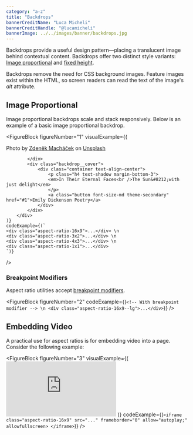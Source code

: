 ```yaml
---
category: "a-z"
title: "Backdrops"
bannerCreditName: "Luca Micheli"
bannerCreditHandle: "@lucamicheli" 
bannerImage: ../../images/banner/backdrops.jpg
---
```


<TextBlock>

Backdrops provide a useful design pattern—placing a translucent image behind contextual content. Backdrops offer two distinct style variants: <a href="#imageProportional">Image proportional</a> and <a href="#fixedHeight">fixed height</a>. 

</TextBlock>


<AccessibilitySpotlight>

Backdrops remove the need for CSS background images. Feature images exist within the HTML, so screen readers can read the text of the image's *alt* attribute.

</AccessibilitySpotlight>

<Divider id="aspect-ratio-sizes" />

<TextBlock>

## Image Proportional

Image proportional backdrops scale and stack responsively. Below is an example of a basic image proportional backdrop.

</TextBlock>

<FigureBlock
    figureNumber="1"
    visualExample={(
        <div class="backdrop theme-dark border-radius">
            <div class="backdrop__credit">
                <p>
                    Photo by <a href="https://unsplash.com/@zmachacek?utm_source=unsplash&utm_medium=referral&utm_content=creditCopyText" target="_blank">Zdeněk Macháček</a> on <a href="https://unsplash.com/collections/4468315/landscapes?utm_source=unsplash&utm_medium=referral&utm_content=creditCopyText" target="_blank">Unsplash</a>
                </p>
            </div>
            <div class="backdrop__image">
                
            </div>
            <div class="backdrop__cover">
                <div class="container text-align-center">
                    <p class="h4 text-shadow margin-bottom-3">
                    <em>In Their Eternal Faces<br />The Sun&#8212;with just delight</em>
                    </p>
                    <a class="button font-size-md theme-secondary" href="#1">Emily Dickenson Poetry</a>
                </div>
            </div>
        </div>
    )}
    codeExample={(`
    <div class="aspect-ratio-16x9">...</div> \n
    <div class="aspect-ratio-3x2">...</div> \n
    <div class="aspect-ratio-4x3">...</div> \n
    <div class="aspect-ratio-1x1">...</div>
    `)}
/>

<TextBlock>

### Breakpoint Modifiers

Aspect ratio utilities accept <a href="/docs/breakpoints/#breakpointModifiers">breakpoint modifiers</a>.

</TextBlock>

<FigureBlock 
    figureNumber="2"
    codeExample={(`
    <!-- With breakpoint modifier --> \n
    <div class="aspect-ratio-16x9--lg">...</div>
    `)}
/>

<Divider id="embedding-video" />

<TextBlock>

## Embedding Video

A practical use for aspect ratios is for embedding video into a page. Consider the following example:  
    
</TextBlock>

<FigureBlock 
    figureNumber="3"
    visualExample={(
        <iframe
            class="aspect-ratio-16x9 background-color-dark"
            src="https://player.vimeo.com/video/261715638"
            title="Arches National Park (YouTube)"
            frameborder="0"
            allowfullscreen>
        </iframe>
    )}
    codeExample={(`
    <iframe
        class="aspect-ratio-16x9"
        src="..."
        frameborder="0"
        allow="autoplay;"
        allowfullscreen>
    </iframe>
    `)}
/>